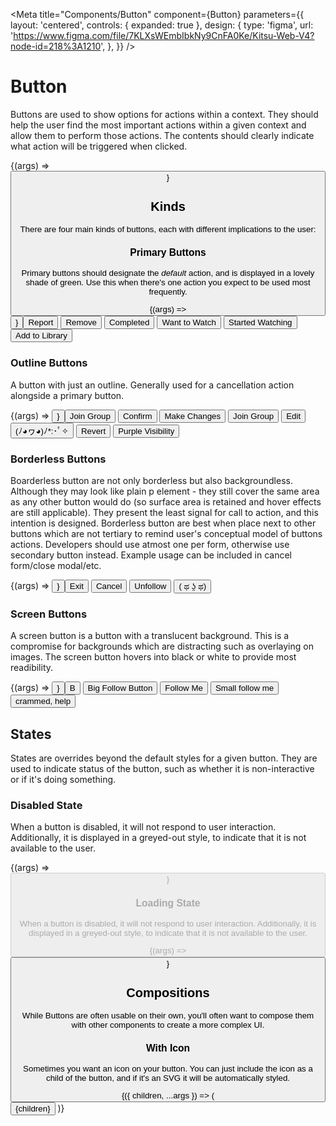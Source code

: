 

<Meta
  title="Components/Button"
  component={Button}
  parameters={{
    layout: 'centered',
    controls: { expanded: true },
    design: {
      type: 'figma',
      url: 'https://www.figma.com/file/7KLXsWEmbIbkNy9CnFA0Ke/Kitsu-Web-V4?node-id=218%3A1210',
    },
  }}
/>

# Button

Buttons are used to show options for actions within a context. They should help the user find the
most important actions within a given context and allow them to perform those actions. The contents
should clearly indicate what action will be triggered when clicked.

<Canvas>
  <Story
    name="Playground"
    parameters={{ layout: 'centered' }}
    args={{
      kind: 'primary',
      size: 'medium',
      alternativeColor: 'green',
      extendedPadding: 'padding-md',
      children: 'Text goes here',
      loading: false,
      disabled: false,
    }}>
    {(args) => <Button {...args} />}
  </Story>
</Canvas>

## Kinds

There are four main kinds of buttons, each with different implications to the user:

### Primary Buttons

Primary buttons should designate the _default_ action, and is displayed in a lovely shade of green.
Use this when there's one action you expect to be used most frequently.

<Canvas>
  <Story
    name="Kind: Primary"
    parameters={{ layout: 'centered' }}
    argTypes={{
      kind: { table: { disable: true } },
    }}
    args={{
      children: 'Create Account',
      loading: false,
      disabled: false,
      size: 'medium',
      extendedPadding: 'padding-md',
      alternativeColor: 'green',
      theme: 'light',
    }}>
    {(args) => <Button {...args} kind="primary" />}
  </Story>
  <Button kind="primary" alternativeColor="red" theme="dark">
    Report
  </Button>
  <Button
    kind="primary"
    alternativeColor="yellow"
    theme="dark"
    extendedPadding="padding-lg">
    Remove
  </Button>
  <Button
    kind="primary"
    alternativeColor="green"
    theme="dark"
    extendedPadding="padding-xl">
    Completed
  </Button>
  <Button
    kind="primary"
    alternativeColor="blue"
    theme="dark"
    extendedPadding="padding-xl">
    Want to Watch
  </Button>
  <Button
    kind="primary"
    alternativeColor="safe-purple"
    theme="dark"
    extendedPadding="padding-xl">
    Started Watching
  </Button>
  <Button
    kind="primary"
    alternativeColor="blue"
    theme="dark"
    extendedPadding="padding-xl">
    Add to Library
  </Button>
</Canvas>

### Outline Buttons

A button with just an outline. Generally used for a cancellation action alongside a primary button.

<Canvas>
  <Story
    name="Kind: Outline"
    parameters={{ layout: 'centered' }}
    argTypes={{
      kind: { table: { disable: true } },
    }}
    args={{
      children: 'Feedback',
      loading: false,
      disabled: false,
      size: 'medium',
      extendedPadding: 'padding-md',
      alternativeColor: 'yellow',
      theme: 'light',
    }}>
    {(args) => <Button {...args} kind="outline" />}
  </Story>
  <Button
    kind="outline"
    alternativeColor="blue"
    theme="dark"
    size="small"
    hoverBehaviour="bg-lighten"
    extendedPadding="padding-xl">
    Join Group
  </Button>
  <Button
    kind="outline"
    size="small"
    alternativeColor="green"
    theme="dark"
    hoverBehaviour="bg-lighten"
    extendedPadding="padding-xl">
    Confirm
  </Button>
  <Button
    kind="outline"
    alternativeColor="yellow"
    theme="dark"
    size="small"
    hoverBehaviour="bg-lighten"
    extendedPadding="padding-xl">
    Make Changes
  </Button>
  <Button
    kind="outline"
    alternativeColor="blue"
    theme="dark"
    size="small"
    hoverBehaviour="bg-lighten"
    extendedPadding="padding-xl">
    Join Group
  </Button>
  <Button
    kind="outline"
    size="small"
    alternativeColor="safe-grey"
    theme="dark"
    hoverBehaviour="bg-lighten"
    extendedPadding="padding-sm">
    Edit
  </Button>
  <Button
    kind="outline"
    size="small"
    alternativeColor="red"
    theme="dark"
    hoverBehaviour="bg-lighten"
    extendedPadding="padding-sm">
    (ﾉ◕ヮ◕)ﾉ*:･ﾟ✧
  </Button>
  <Button
    kind="outline"
    alternativeColor="yellow"
    theme="dark"
    size="medium"
    hoverBehaviour="bg-lighten"
    extendedPadding="padding-md">
    Revert
  </Button>
  <Button
    kind="outline"
    alternativeColor="safe-purple"
    theme="dark"
    size="medium"
    hoverBehaviour="bg-lighten"
    extendedPadding="padding-md">
    Purple Visibility
  </Button>
</Canvas>

### Borderless Buttons

Boarderless button are not only borderless but also backgroundless. Although they may look like plain p element - they still cover the same area as
any other button would do (so surface area is retained and hover effects are still applicable). They present the least signal for call to action, and
this intention is designed. Borderless button are best when place next to other buttons which are not tertiary to remind user's conceptual model of
buttons actions. Developers should use atmost one per form, otherwise use secondary button instead. Example usage can be included in cancel form/close modal/etc.

<Canvas>
  <Story
    name="Kind: Borderless"
    parameters={{ layout: 'centered' }}
    argTypes={{
      kind: { table: { disable: true } },
    }}
    args={{
      children: 'Leave',
      loading: false,
      disabled: false,
      hoverBehaviour: 'bg-lighten',
      size: 'medium',
      alternativeColor: 'red',
      extendedPadding: 'padding-md',
      theme: 'light',
    }}>
    {(args) => <Button {...args} kind="borderless" />}
  </Story>
  <Button kind="borderless" alternativeColor="red" theme="dark">
    Exit
  </Button>
  <Button kind="borderless" alternativeColor="yellow" theme="dark">
    Cancel
  </Button>
  <Button
    kind="borderless"
    alternativeColor="red"
    theme="dark"
    hoverBehaviour="bg-lighten">
    Unfollow
  </Button>
  <Button
    kind="borderless"
    alternativeColor="safe-purple"
    theme="dark"
    hoverBehaviour="bg-lighten">
    ( ಥ ʖ̯ ಥ)
  </Button>
</Canvas>

### Screen Buttons

A screen button is a button with a translucent background. This is a compromise for backgrounds which are distracting
such as overlaying on images. The screen button hovers into black or white to provide most readibility.

<Canvas>
  <Story
    name="Kind: Screen"
    parameters={{ layout: 'centered' }}
    argTypes={{
      kind: { table: { disable: true } },
      alternativeColor: { table: { disable: true } },
    }}
    args={{
      children: 'Cancel',
      loading: false,
      disabled: false,
      hoverBehaviour: 'bg-lighten',
      size: 'medium',
      extendedPadding: 'padding-md',
      theme: 'light',
    }}>
    {(args) => <Button {...args} kind="screen" />}
  </Story>
  <Button kind="screen" hoverBehaviour="bg-darken">
    B
  </Button>
  <Button
    kind="screen"
    hoverBehaviour="bg-lighten"
    size="large"
    extendedPadding="padding-xl">
    Big Follow Button
  </Button>
  <Button
    kind="screen"
    hoverBehaviour="bg-lighten"
    size="medium"
    extendedPadding="padding-md">
    Follow Me
  </Button>
  <Button
    kind="screen"
    hoverBehaviour="bg-lighten"
    size="small"
    extendedPadding="padding-sm">
    Small follow me
  </Button>
  <Button
    kind="screen"
    hoverBehaviour="bg-lighten"
    size="small"
    extendedPadding="padding-xs">
    crammed, help
  </Button>
</Canvas>

## States

States are overrides beyond the default styles for a given button. They are used to indicate status
of the button, such as whether it is non-interactive or if it's doing something.

### Disabled State

When a button is disabled, it will not respond to user interaction. Additionally, it is displayed in
a greyed-out style, to indicate that it is not available to the user.

<Canvas>
  <Story
    name="State: Disabled"
    parameters={{ layout: 'centered' }}
    argTypes={{
      kind: { table: { disable: true } },
      size: {
        defaultValue: 'large',
      },
      extendedPadding: {
        defaultValue: 'padding-lg',
      },
      alternativeColor: { table: { disable: true } },
      hoverBehaviour: {
        defaultValue: 'bg-darken',
      },
      theme: {
        defaultValue: 'light',
      },
    }}
    args={{
      kind: 'primary',
      children: 'Create Account',
      loading: false,
    }}>
    {(args) => <Button {...args} disabled />}
  </Story>
</Canvas>

### Loading State

When a button is disabled, it will not respond to user interaction. Additionally, it is displayed in
a greyed-out style, to indicate that it is not available to the user.

<Canvas>
  <Story
    name="State: Loading"
    parameters={{ layout: 'centered' }}
    argTypes={{
      loading: { table: { disable: true } },
    }}
    args={{
      kind: 'primary',
      children: 'Create Account',
      disabled: false,
    }}>
    {(args) => <Button {...args} loading />}
  </Story>
</Canvas>

## Compositions

While Buttons are often usable on their own, you'll often want to compose them with other components
to create a more complex UI.

### With Icon

Sometimes you want an icon on your button. You can just include the icon as a child of the button,
and if it's an SVG it will be automatically styled.


<Canvas>
  <Story
    name="With: Icon"
    parameters={{ layout: 'centered' }}
    args={{
      kind: 'primary',
      children: 'Delete Item',
      loading: false,
      disabled: false,
    }}>
    {({ children, ...args }) => (
      <Button {...args}>
        <FaTrash /> {children}
      </Button>
    )}
  </Story>
</Canvas>
